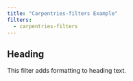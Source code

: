 ```yaml
---
title: "Carpentries-filters Example"
filters:
  - carpentries-filters
---
```


## Heading

This filter adds formatting to heading text.


